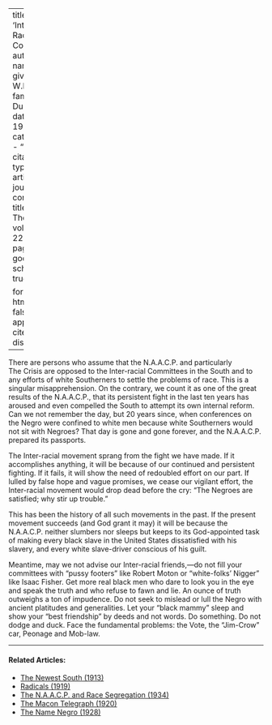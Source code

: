 
---
title: 'Inter-Racial Comity'
author:
  - name:
      given: W.E.B.
      family: Du Bois
date: May 1922
categories: 
  - ""
citation: 
  type: article-journal
  container-title: The Crisis
  volume: 22
  issue: 1
  page: 6-7
google-scholar: true

format:
  html:
    toc: false
    appendix-cite-as: display
---


There are persons who assume that the N.A.A.C.P. and particularly <span class = "small-caps">The Crisis</span> are opposed to the Inter-racial Committees in the South and to any efforts of white Southerners to settle the problems of race. This is a singu­lar misapprehension. On the contrary, we count it as one of the great results of the N.A.A.C.P., that its persistent fight in the last ten years has aroused and even compelled the South to attempt its own internal reform. Can we not remember the day, but 20 years since, when conferences on the Negro were confined to white men because white Southerners would not sit with Negroes? That day is gone and gone forever, and the N.A.A.C.P. prepared its passports.

The Inter-racial movement sprang from the fight we have made. If it accomplishes anything, it will be because of our continued and persistent fighting. If it fails, it will show the need of redoubled effort on our part. If lulled by false hope and vague promises, we cease our vigilant effort, the Inter-racial movement would drop dead before the cry: "The Negroes are satisfied; why stir up trouble."

This has been the history of all such movements in the past. If the present movement succeeds (and God grant it may) it will be because the N.A.A.C.P. neither slumbers nor sleeps but keeps to its God-appointed task of making every black slave in the United States dissatisfied with his slavery, and every white slave-driver conscious of his guilt.

Meantime, may we not advise our Inter-racial friends,---do not fill your committees with "pussy footers" like Robert Moton or "white-folks' Nigger" like Isaac Fisher. Get more real black men who dare to look you in the eye and speak the truth and who refuse to fawn and lie. An ounce of truth outweighs a ton of impudence. Do not seek to mislead or lull the Negro with ancient platitudes and generalities. Let your "black mam­my" sleep and show your "best friendship" by deeds and not words. Do something. Do not dodge and duck. Face the fundamental problems: the Vote, the "Jim-Crow" car, Peonage and Mob-law.

<!-- Similar articles start here -->
<div  class="clear-wrap"></div>
<hr>
#### Related Articles:

* [The Newest South (1913)](/Volumes/06/03/newest_south.html)
* [Radicals (1919)](/Volumes/19/02/radicals.html)
* [The N.A.A.C.P. and Race Segregation (1934)](/Volumes/41/02/naacp_and_race_segregation.html)
* [The Macon Telegraph (1920)](/Volumes/19/03/macon_telegraph.html)
* [The Name Negro (1928)](/Volumes/35/03/name_negro.html)

<!-- Similar articles end here -->